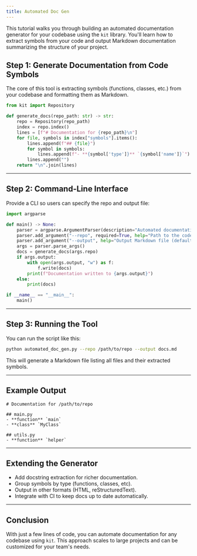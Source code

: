 ```yaml
---
title: Automated Doc Gen
---
```


This tutorial walks you through building an automated documentation generator for your codebase using the `kit` library. You'll learn how to extract symbols from your code and output Markdown documentation summarizing the structure of your project.

## Step 1: Generate Documentation from Code Symbols

The core of this tool is extracting symbols (functions, classes, etc.) from your codebase and formatting them as Markdown.

```python
from kit import Repository

def generate_docs(repo_path: str) -> str:
    repo = Repository(repo_path)
    index = repo.index()
    lines = [f"# Documentation for {repo_path}\n"]
    for file, symbols in index["symbols"].items():
        lines.append(f"## {file}")
        for symbol in symbols:
            lines.append(f"- **{symbol['type']}** `{symbol['name']}`")
        lines.append("")
    return "\n".join(lines)
```

---

## Step 2: Command-Line Interface

Provide a CLI so users can specify the repo and output file:

```python
import argparse

def main() -> None:
    parser = argparse.ArgumentParser(description="Automated documentation generator using kit.")
    parser.add_argument("--repo", required=True, help="Path to the code repository")
    parser.add_argument("--output", help="Output Markdown file (default: stdout)")
    args = parser.parse_args()
    docs = generate_docs(args.repo)
    if args.output:
        with open(args.output, "w") as f:
            f.write(docs)
        print(f"Documentation written to {args.output}")
    else:
        print(docs)

if __name__ == "__main__":
    main()
```

---

## Step 3: Running the Tool

You can run the script like this:

```sh
python automated_doc_gen.py --repo /path/to/repo --output docs.md
```

This will generate a Markdown file listing all files and their extracted symbols.

---

## Example Output

```
# Documentation for /path/to/repo

## main.py
- **function** `main`
- **class** `MyClass`

## utils.py
- **function** `helper`
```

---

## Extending the Generator

- Add docstring extraction for richer documentation.
- Group symbols by type (functions, classes, etc).
- Output in other formats (HTML, reStructuredText).
- Integrate with CI to keep docs up to date automatically.

---

## Conclusion

With just a few lines of code, you can automate documentation for any codebase using `kit`. This approach scales to large projects and can be customized for your team's needs.
